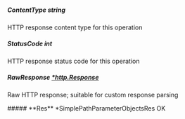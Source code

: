 
##### **ContentType** string
HTTP response content type for this operation

##### **StatusCode** int
HTTP response status code for this operation

##### **RawResponse** [*http.Response](https://pkg.go.dev/net/http#Response)
Raw HTTP response; suitable for custom response parsing

<Collapsible>
    ##### **Res** *SimplePathParameterObjectsRes
    OK
    <Collapsible.Break/>
    <SimplePathParameterObjectsRes/>
</Collapsible>

